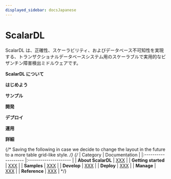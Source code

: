 ```yaml
---
displayed_sidebar: docsJapanese
---
```


# ScalarDL


ScalarDL は、正確性、スケーラビリティ、およびデータベース不可知性を実現する、トランザクショナルデータベースシステム用のスケーラブルで実用的なビザンチン障害検出ミドルウェアです。

**ScalarDL について**

<CardRowAbout />

**はじめよう**

<CardRowGettingStarted />

**サンプル**

<CardRowSamples />

**開発**

<CardRowDevelop />

**デプロイ**

<CardRowDeploy />

**運用**

<CardRowManage />

**詳細**

<CardRowReference />

{/* Saving the following in case we decide to change the layout in the future to a more table grid-like style. */}
{/*
| Category            | Documentation         |
|:------------------- |:--------------------- |
| **About ScalarDL**  | <a href="XXX">XXX</a> |
| **Getting started** | <a href="XXX">XXX</a> |
| **Samples**         | <a href="XXX">XXX</a> |
| **Develop**         | <a href="XXX">XXX</a> |
| **Deploy**          | <a href="XXX">XXX</a> |
| **Manage**          | <a href="XXX">XXX</a> |
| **Reference**       | <a href="XXX">XXX</a> |
*/}
